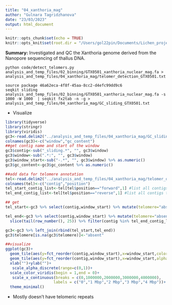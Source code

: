 ```yaml
---
title: "04_xanthoria_mag"
author: "Gulnara Tagridzhanova"
date: "23/03/2023"
output: html_document
---
```


```r
knitr::opts_chunk$set(echo = TRUE)
knitr::opts_knit$set(root.dir = "/Users/gol22pin/Documents/Lichen_project_TSL/11_omics_manuscript/repo_public/2024-Multipartite-complexity-omics-Xanthoria/02_mycobiont_genome/notebook")
```
**Summary:** 
Investigated and QC the Xanthoria genome derived from the Nanopore sequencing of thallus DNA.

```
python code/detect_telomers.py analysis_and_temp_files/02_binning/GTX0501_xanthoria_nuclear_mag.fa > analysis_and_temp_files/04_xanthoria_mag/telomer_detection_GTX0501.txt

source package 46a62eca-4f8f-45aa-8cc2-d4efc99dd9c6
seqkit sliding analysis_and_temp_files/02_binning/GTX0501_xanthoria_nuclear_mag.fa -s 1000 -W 1000  | seqkit fx2tab -n -g > analysis_and_temp_files/04_xanthoria_mag/GC_sliding_GTX0501.txt
```
* Visualize
```r
library(tidyverse)
library(stringr)
library(viridis)
gc3<-read.delim2("../analysis_and_temp_files/04_xanthoria_mag/GC_sliding_GTX0501.txt",header=F)[,c(1,4)]
colnames(gc3)<-c("window","gc_content")
##get contig name and start of the window
gc3$contig<-sub("_sliding.*", "", gc3$window)  
gc3$window<-sub(".*:", "", gc3$window)
gc3$window_start<-sub("-.*", "", gc3$window) %>% as.numeric()
gc3$gc_content<-gc3$gc_content %>% as.numeric()

##add data for telomere annotation
tel<-read.delim2("../analysis_and_temp_files/04_xanthoria_mag/telomer_detection_GTX0501.txt",header=F)[,c(1,2)]
colnames(tel)<-c("contig","position")
tel_start_contig_list<-tel[tel$position=="forward",1] #list all contigs that have telomer at the contig start (corresponds to 'forward')
tel_end_contig_list<-tel[tel$position=="reverse",1] #list all contigs that have telomer at the contig start (corresponds to 'forward')

## get 
tel_start<-gc3 %>% select(contig,window_start) %>% mutate(telomere="absent") %>% group_by(contig) %>% arrange(window_start) %>% filter(row_number()<25 & contig %in% tel_start_contig_list) %>% mutate(telomere="present") %>% ungroup()

tel_end<-gc3 %>% select(contig,window_start) %>% mutate(telomere="absent") %>% group_by(contig) %>% arrange(window_start) %>% 
  slice(tail(row_number(), 25)) %>% filter(contig %in% tel_end_contig_list) %>% mutate(telomere="present") %>% ungroup()

gc3<-gc3 %>% left_join(rbind(tel_start,tel_end))
gc3$telomere[is.na(gc3$telomere)]<-"absent"

##visualize
ggplot(gc3)+
  geom_tile(aes(y=fct_reorder(contig,window_start),x=window_start,color=gc_content))+
  geom_tile(aes(y=fct_reorder(contig,window_start),x=window_start,alpha=telomere),fill="red")+
  xlab("")+ylab("")+
   scale_alpha_discrete(range=c(0,1))+
  scale_color_viridis(begin = 1,end = 0)+
   scale_x_continuous(breaks = c(0,1000000,2000000,3000000,4000000),
                     labels = c("0","1 Mbp","2 Mbp","3 Mbp","4 Mbp"))+
  theme_minimal()
```

* Mostly doesn't have telomeric repeats




